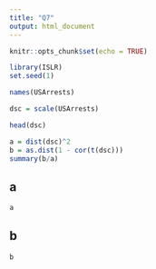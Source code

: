 ```yaml
---
title: "Q7"
output: html_document
---
```


```r
knitr::opts_chunk$set(echo = TRUE)
```

```r
library(ISLR)
set.seed(1)
```

```r
names(USArrests)
```

```r
dsc = scale(USArrests)
```

```r
head(dsc)
```

```r
a = dist(dsc)^2
b = as.dist(1 - cor(t(dsc)))
summary(b/a)
```

## a
```r
a
```

## b

```r
b
```

